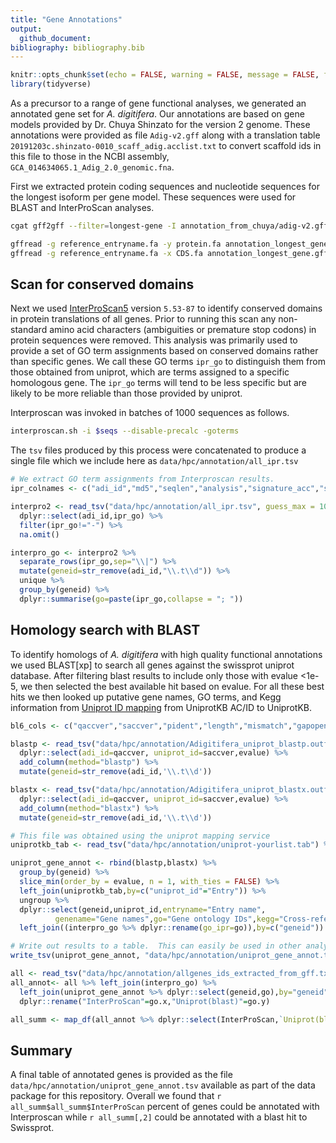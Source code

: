 ```yaml
---
title: "Gene Annotations"
output: 
  github_document:
bibliography: bibliography.bib
---
```


```r
knitr::opts_chunk$set(echo = FALSE, warning = FALSE, message = FALSE, fig.retina = 2)
library(tidyverse)
```

As a precursor to a range of gene functional analyses, we generated an annotated gene set for *A. digitifera*.  Our annotations are based on gene models provided by Dr. Chuya Shinzato for the version 2 genome. These annotations were provided as file `Adig-v2.gff` along with a translation table `20191203c.shinzato-0010_scaff_adig.acclist.txt` to convert scaffold ids in this file to those in the NCBI assembly, `GCA_014634065.1_Adig_2.0_genomic.fna`.


First we extracted protein coding sequences and nucleotide sequences for the longest isoform per gene model. These sequences were used for BLAST and InterProScan analyses. 

```bash
cgat gff2gff --filter=longest-gene -I annotation_from_chuya/adig-v2.gff -S annotation_longest_gene.gff

gffread -g reference_entryname.fa -y protein.fa annotation_longest_gene.gff
gffread -g reference_entryname.fa -x CDS.fa annotation_longest_gene.gff
```

## Scan for conserved domains

Next we used [InterProScan5](https://www.ebi.ac.uk/interpro/search/sequence/) version `5.53-87` to identify conserved domains in protein translations of all genes.  Prior to running this scan any non-standard amino acid characters (ambiguities or premature stop codons) in protein sequences were removed. This analysis was primarily used to provide a set of GO term assignments based on conserved domains rather than specific genes.  We call these GO terms `ipr_go` to distinguish them from those obtained from uniprot, which are terms assigned to a specific homologous gene. The `ipr_go` terms will tend to be less specific but are likely to be more reliable than those provided by uniprot. 

Interproscan was invoked in batches of 1000 sequences as follows. 

```bash
interproscan.sh -i $seqs --disable-precalc -goterms
```

The `tsv` files produced by this process were concatenated to produce a single file which we include here as `data/hpc/annotation/all_ipr.tsv`

```r
# We extract GO term assignments from Interproscan results.
ipr_colnames <- c("adi_id","md5","seqlen","analysis","signature_acc","signature_desc","start","stop","score","status","date","ipr_acc","ipr_ann","ipr_go", "pathways")

interpro2 <- read_tsv("data/hpc/annotation/all_ipr.tsv", guess_max = 10000, col_names = ipr_colnames) %>% 
  dplyr::select(adi_id,ipr_go) %>% 
  filter(ipr_go!="-") %>% 
  na.omit()

interpro_go <- interpro2 %>% 
  separate_rows(ipr_go,sep="\\|") %>% 
  mutate(geneid=str_remove(adi_id,"\\.t\\d")) %>% 
  unique %>% 
  group_by(geneid) %>% 
  dplyr::summarise(go=paste(ipr_go,collapse = "; "))
```

## Homology search with BLAST

To identify homologs of *A. digitifera* with high quality functional annotations we used BLAST[xp] to search all genes against the swissprot uniprot database. After filtering blast results to include only those with evalue <1e-5, we then selected the best available hit based on evalue.  For all these best hits we then looked up putative gene names, GO terms, and Kegg information from [Uniprot ID mapping](https://www.uniprot.org/uploadlists/) from UniprotKB AC/ID to UniprotKB.

```r
bl6_cols <- c("qaccver","saccver","pident","length","mismatch","gapopen","qstart","qend","sstart","send","evalue","bitscore")

blastp <- read_tsv("data/hpc/annotation/Adigitifera_uniprot_blastp.outfmt6", col_names = bl6_cols) %>% 
  dplyr::select(adi_id=qaccver, uniprot_id=saccver,evalue) %>% 
  add_column(method="blastp") %>% 
  mutate(geneid=str_remove(adi_id,'\\.t\\d'))

blastx <- read_tsv("data/hpc/annotation/Adigitifera_uniprot_blastx.outfmt6", col_names = bl6_cols) %>% 
  dplyr::select(adi_id=qaccver, uniprot_id=saccver,evalue) %>% 
  add_column(method="blastx") %>% 
  mutate(geneid=str_remove(adi_id,'\\.t\\d'))

# This file was obtained using the uniprot mapping service
uniprotkb_tab <- read_tsv("data/hpc/annotation/uniprot-yourlist.tab") %>% dplyr::select(-Status)

uniprot_gene_annot <- rbind(blastp,blastx) %>% 
  group_by(geneid) %>%
  slice_min(order_by = evalue, n = 1, with_ties = FALSE) %>% 
  left_join(uniprotkb_tab,by=c("uniprot_id"="Entry")) %>%
  ungroup %>% 
  dplyr::select(geneid,uniprot_id,entryname="Entry name",
          genename="Gene names",go="Gene ontology IDs",kegg="Cross-reference (KEGG)",protein="Protein names") %>% mutate(genename=ifelse(is.na(genename),entryname,genename)) %>% 
  left_join((interpro_go %>% dplyr::rename(go_ipr=go)),by=c("geneid"))
```


```r
# Write out results to a table.  This can easily be used in other analyses for GO enrichment etc.
write_tsv(uniprot_gene_annot, "data/hpc/annotation/uniprot_gene_annot.tsv")
```


```r
all <- read_tsv("data/hpc/annotation/allgenes_ids_extracted_from_gff.txt",col_names = "geneid")
all_annot<- all %>% left_join(interpro_go) %>% 
  left_join(uniprot_gene_annot %>% dplyr::select(geneid,go),by="geneid") %>% 
  dplyr::rename("InterProScan"=go.x,"Uniprot(blast)"=go.y) 

all_summ <- map_df(all_annot %>% dplyr::select(InterProScan,`Uniprot(blast)`), ~sum(!is.na(.))/nrow(all_annot)) 
```

## Summary

A final table of annotated genes is provided as the file `data/hpc/annotation/uniprot_gene_annot.tsv` available as part of the data package for this repository. Overall we found that `r all_summ$all_summ$InterProScan` percent of genes could be annotated with Interproscan while `r all_summ[,2]` could be annotated with a blast hit to Swissprot.
